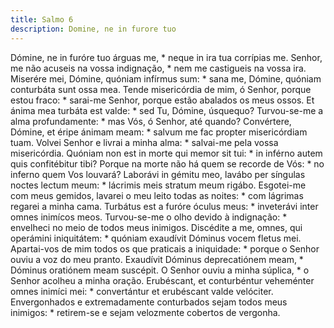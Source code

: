 ```yaml
---
title: Salmo 6
description: Domine, ne in furore tuo
---
```


<div class="side-by-side not-content">
  <span class="text-justify">
    Dómine, ne in furóre tuo árguas me, * neque in ira tua corrípias me.
  </span>
  <span class="text-justify">
    Senhor, me não acuseis na vossa indignação, * nem me castigueis na vossa
    ira.
  </span>
  <span class="text-justify">
    Miserére mei, Dómine, quóniam infírmus sum: * sana me, Dómine, quóniam
    conturbáta sunt ossa mea.
  </span>
  <span class="text-justify">
    Tende misericórdia de mim, ó Senhor, porque estou fraco: * sarai-me Senhor,
    porque estão abalados os meus ossos.
  </span>
  <span class="text-justify">
    Et ánima mea turbáta est valde: * sed Tu, Dómine, úsquequo?
  </span>
  <span class="text-justify">
    Turvou-se-me a alma profundamente: * mas Vós, ó Senhor, até quando?
  </span>
  <span class="text-justify">
    Convértere, Dómine, et éripe ánimam meam: * salvum me fac propter
    misericórdiam tuam.
  </span>
  <span class="text-justify">
    Volvei Senhor e livrai a minha alma: * salvai-me pela vossa misericórdia.
  </span>
  <span class="text-justify">
    Quóniam non est in morte qui memor sit tui: * in inférno autem quis
    confitébitur tibi?
  </span>
  <span class="text-justify">
    Porque na morte não há quem se recorde de Vós: * no inferno quem Vos
    louvará?
  </span>
  <span class="text-justify">
    Laborávi in gémitu meo, lavábo per síngulas noctes lectum meum: * lácrimis
    meis stratum meum rigábo.
  </span>
  <span class="text-justify">
    Esgotei-me com meus gemidos, lavarei o meu leito todas as noites: * com
    lágrimas regarei a minha cama.
  </span>
  <span class="text-justify">
    Turbátus est a furóre óculus meus: * inveterávi inter omnes inimícos meos.
  </span>
  <span class="text-justify">
    Turvou-se-me o olho devido à indignação: * envelheci no meio de todos meus
    inimigos.
  </span>
  <span class="text-justify">
    Discédite a me, omnes, qui operámini iniquitátem: * quóniam exaudívit
    Dóminus vocem fletus mei.
  </span>
  <span class="text-justify">
    Apartai-vos de mim todos os que praticais a iniquidade: * porque o Senhor
    ouviu a voz do meu pranto.
  </span>
  <span class="text-justify">
    Exaudívit Dóminus deprecatiónem meam, * Dóminus oratiónem meam suscépit.
  </span>
  <span class="text-justify">
    O Senhor ouviu a minha súplica, * o Senhor acolheu a minha oração.
  </span>
  <span class="text-justify">
    Erubéscant, et conturbéntur veheménter omnes inimíci mei: * convertántur et
    erubéscant valde velóciter.
  </span>
  <span class="text-justify">
    Envergonhados e extremadamente conturbados sejam todos meus inimigos: *
    retirem-se e sejam velozmente cobertos de vergonha.
  </span>
</div>
